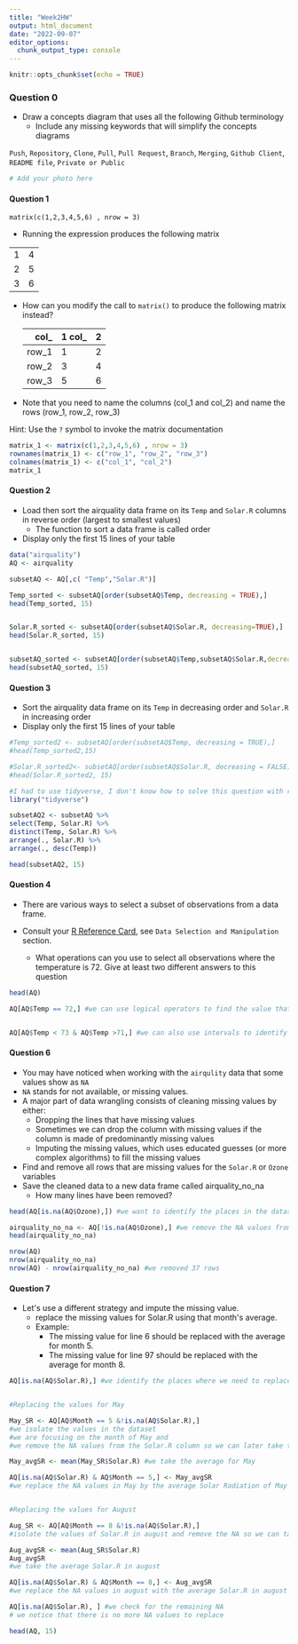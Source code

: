 ```yaml
---
title: "Week2HW"
output: html_document
date: "2022-09-07"
editor_options: 
  chunk_output_type: console
---
```


```r
knitr::opts_chunk$set(echo = TRUE)
```

### Question 0

-   Draw a concepts diagram that uses all the following Github
    terminology
    -   Include any missing keywords that will simplify the concepts
        diagrams

`Push`, `Repository`, `Clone`, `Pull`, `Pull Request`, `Branch`,
`Merging`, `Github Client`, `README file`, `Private or Public`

``` .R
# Add your photo here
```

#### Question 1 {#question-1}

`matrix(c(1,2,3,4,5,6) , nrow = 3)`

-   Running the expression produces the following matrix

  --- ---
  1   4
  2   5
  3   6
  --- ---

-   How can you modify the call to `matrix()` to produce the following
    matrix instead?

          col_1   col_2
  ------- ------- -------
  row_1   1       2
  row_2   3       4
  row_3   5       6

-   Note that you need to name the columns (col_1 and col_2) and name
    the rows (row_1, row_2, row_3)

Hint: Use the `?` symbol to invoke the matrix documentation

```r
matrix_1 <- matrix(c(1,2,3,4,5,6) , nrow = 3)
rownames(matrix_1) <- c("row_1", "row_2", "row_3")
colnames(matrix_1) <- c("col_1", "col_2")
matrix_1

```

#### Question 2

-   Load then sort the airquality data frame on its `Temp` and `Solar.R`
    columns in reverse order (largest to smallest values)
    -   The function to sort a data frame is called order
-   Display only the first 15 lines of your table

```r
data("airquality")
AQ <- airquality

subsetAQ <- AQ[,c( "Temp","Solar.R")]

Temp_sorted <- subsetAQ[order(subsetAQ$Temp, decreasing = TRUE),]
head(Temp_sorted, 15)


Solar.R_sorted <- subsetAQ[order(subsetAQ$Solar.R, decreasing=TRUE),]
head(Solar.R_sorted, 15)


subsetAQ_sorted <- subsetAQ[order(subsetAQ$Temp,subsetAQ$Solar.R,decreasing = TRUE),]
head(subsetAQ_sorted, 15)
```


#### Question 3

-   Sort the airquality data frame on its `Temp` in decreasing order and
    `Solar.R` in increasing order
-   Display only the first 15 lines of your table

```r
#Temp_sorted2 <- subsetAQ[order(subsetAQ$Temp, decreasing = TRUE),]
#head(Temp_sorted2,15)

#Solar.R_sorted2<- subsetAQ[order(subsetAQ$Solar.R, decreasing = FALSE),]
#head(Solar.R_sorted2, 15)

#I had to use tidyverse, I don't know how to solve this question with regular commands
library("tidyverse")

subsetAQ2 <- subsetAQ %>% 
select(Temp, Solar.R) %>% 
distinct(Temp, Solar.R) %>% 
arrange(., Solar.R) %>% 
arrange(., desc(Temp)) 

head(subsetAQ2, 15)
```

#### Question 4

-   There are various ways to select a subset of observations from a
    data frame.

-   Consult your [R Reference
    Card](https://cran.r-project.org/doc/contrib/Baggott-refcard-v2.pdf),
    see `Data Selection and Manipulation` section.

    -   What operations can you use to select all observations where the
        temperature is 72. Give at least two different answers to this
        question
        
        
```r
head(AQ)

AQ[AQ$Temp == 72,] #we can use logical operators to find the value that we want with a direct equality


AQ[AQ$Temp < 73 & AQ$Temp >71,] #we can also use intervals to identify a range of interest 
```

#### Question 6

-   You may have noticed when working with the `airqulity` data that
    some values show as `NA`
-   `NA` stands for not available, or missing values.
-   A major part of data wrangling consists of cleaning missing values
    by either:
    -   Dropping the lines that have missing values
    -   Sometimes we can drop the column with missing values if the
        column is made of predominantly missing values
    -   Imputing the missing values, which uses educated guesses (or
        more complex algorithms) to fill the missing values
-   Find and remove all rows that are missing values for the `Solar.R`
    or `Ozone` variables
-   Save the cleaned data to a new data frame called airquality_no_na
    -   How many lines have been removed?
    
    
```r
head(AQ[is.na(AQ$Ozone),]) #we want to identify the places in the dataset that have NA values

airquality_no_na <- AQ[!is.na(AQ$Ozone),] #we remove the NA values from the Ozone column in the dataset
head(airquality_no_na)

nrow(AQ) 
nrow(airquality_no_na)
nrow(AQ) - nrow(airquality_no_na) #we removed 37 rows
```

#### Question 7

-   Let\'s use a different strategy and impute the missing value.
    -   replace the missing values for Solar.R using that month\'s
        average.
    -   Example:
        -   The missing value for line 6 should be replaced with the
            average for month 5.
        -   The missing value for line 97 should be replaced with the
            average for month 8.
            
```r
AQ[is.na(AQ$Solar.R),] #we identify the places where we need to replace the NA values


#Replacing the values for May 

May_SR <- AQ[AQ$Month == 5 &!is.na(AQ$Solar.R),] 
#we isolate the values in the dataset
#we are focusing on the month of May and 
#we remove the NA values from the Solar.R column so we can later take the average

May_avgSR <- mean(May_SR$Solar.R) #we take the average for May

AQ[is.na(AQ$Solar.R) & AQ$Month == 5,] <- May_avgSR 
#we replace the NA values in May by the average Solar Radiation of May


#Replacing the values for August 

Aug_SR <- AQ[AQ$Month == 8 &!is.na(AQ$Solar.R),] 
#isolate the values of Solar.R in august and remove the NA so we can take the average

Aug_avgSR <- mean(Aug_SR$Solar.R) 
Aug_avgSR
#we take the average Solar.R in august

AQ[is.na(AQ$Solar.R) & AQ$Month == 8,] <- Aug_avgSR
#we replace the NA values in august with the average Solar.R in august

AQ[is.na(AQ$Solar.R), ] #we check for the remaining NA 
# we notice that there is no more NA values to replace

head(AQ, 15)
```




